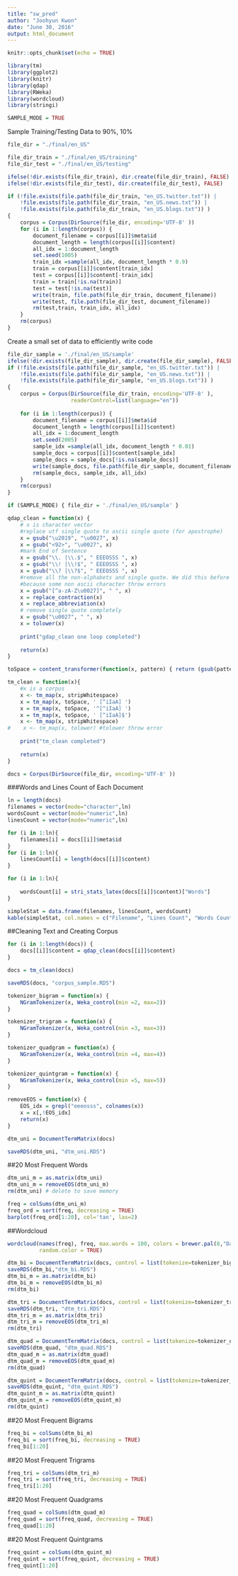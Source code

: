 ```yaml
---
title: "sw_pred"
author: "Joohyun Kwon"
date: "June 30, 2016"
output: html_document
---
```


```r
knitr::opts_chunk$set(echo = TRUE)
```
```r
library(tm)
library(ggplot2)
library(knitr)
library(qdap)
library(RWeka)
library(wordcloud)
library(stringi)
```

```r
SAMPLE_MODE = TRUE
```

Sample Training/Testing Data to 90%, 10%

```r
file_dir = "./final/en_US"

file_dir_train = "./final/en_US/training"
file_dir_test = "./final/en_US/testing"

ifelse(!dir.exists(file_dir_train), dir.create(file_dir_train), FALSE)
ifelse(!dir.exists(file_dir_test), dir.create(file_dir_test), FALSE)

if (!file.exists(file.path(file_dir_train, "en_US.twitter.txt")) |
    !file.exists(file.path(file_dir_train, "en_US.news.txt")) |
    !file.exists(file.path(file_dir_train, "en_US.blogs.txt")) ) 
{
    corpus = Corpus(DirSource(file_dir, encoding='UTF-8' ))
    for (i in 1:length(corpus)) {
        document_filename = corpus[[i]]$meta$id
        document_length = length(corpus[[i]]$content)
        all_idx = 1:document_length
        set.seed(1005)
        train_idx =sample(all_idx, document_length * 0.9)
        train = corpus[[i]]$content[train_idx]
        test = corpus[[i]]$content[-train_idx]
        train = train[!is.na(train)]
        test = test[!is.na(test)]
        write(train, file.path(file_dir_train, document_filename))
        write(test, file.path(file_dir_test, document_filename))
        rm(test,train, train_idx, all_idx)
    }    
    rm(corpus)
}
```
Create a small set of data to efficiently write code
```r
file_dir_sample = './final/en_US/sample'
ifelse(!dir.exists(file_dir_sample), dir.create(file_dir_sample), FALSE)
if (!file.exists(file.path(file_dir_sample, "en_US.twitter.txt")) |
    !file.exists(file.path(file_dir_sample, "en_US.news.txt")) |
    !file.exists(file.path(file_dir_sample, "en_US.blogs.txt")) ) 
{
    corpus = Corpus(DirSource(file_dir_train, encoding='UTF-8' ),
                    readerControl=list(language="en"))
    
    for (i in 1:length(corpus)) {
        document_filename = corpus[[i]]$meta$id
        document_length = length(corpus[[i]]$content)
        all_idx = 1:document_length
        set.seed(2005)
        sample_idx =sample(all_idx, document_length * 0.01)
        sample_docs = corpus[[i]]$content[sample_idx]
        sample_docs = sample_docs[!is.na(sample_docs)]
        write(sample_docs, file.path(file_dir_sample, document_filename))
        rm(sample_docs, sample_idx, all_idx)
    }  
    rm(corpus)
}
```

```r
if (SAMPLE_MODE) { file_dir = './final/en_US/sample' }
```


```r
qdap_clean = function(x) {
    # x is character vector
    #replace utf single quote to ascii single quote (for apostrophe)
    x = gsub("\u2019", "\u0027", x)
    x = gsub("<92>", "\u0027", x)
    #mark End of Sentence
    x = gsub("\\. |\\.$", " EEEOSSS ", x)
    x = gsub("\\! |\\!$", " EEEOSSS ", x)
    x = gsub("\\? |\\?$", " EEEOSSS ", x)
    #remove all the non-alphabets and single quote. We did this before removing contraction 
    #because some non ascii character throw errors
    x = gsub("[^a-zA-Z\u0027]", " ", x)
    x = replace_contraction(x)
    x = replace_abbreviation(x)
    # remove single quote completely
    x = gsub("\u0027", " ", x)
    x = tolower(x)
    
    print("gdap_clean one loop completed")
    
    return(x)
}
```

```r
toSpace = content_transformer(function(x, pattern) { return (gsub(pattern, ' ', x))})

tm_clean = function(x){
    #x is a corpus
    x <- tm_map(x, stripWhitespace)
    x = tm_map(x, toSpace, ' [^iIaA] ')
    x = tm_map(x, toSpace, '^[^iIaA] ')
    x = tm_map(x, toSpace, ' [^iIaA]$')
    x <- tm_map(x, stripWhitespace)
#    x <- tm_map(x, tolower) #tolower throw error
    
    print("tm_clean completed")
    
    return(x)
}
```

```r
docs = Corpus(DirSource(file_dir, encoding='UTF-8' ))
```

###Words and Lines Count of Each Document

```r
ln = length(docs)
filenames = vector(mode="character",ln)
wordsCount = vector(mode="numeric",ln)
linesCount = vector(mode="numeric",ln)

for (i in 1:ln){
    filenames[i] = docs[[i]]$meta$id
}
for (i in 1:ln){
    linesCount[i] = length(docs[[i]]$content)
}

for (i in 1:ln){
    
    wordsCount[i] = stri_stats_latex(docs[[i]]$content)["Words"]
}

simpleStat = data.frame(filenames, linesCount, wordsCount)
kable(simpleStat, col.names = c("Filename", "Lines Count", "Words Count"))
```



##Cleaning Text and Creating Corpus
```r
for (i in 1:length(docs)) {
    docs[[i]]$content = qdap_clean(docs[[i]]$content)
}

docs = tm_clean(docs)
```
```r
saveRDS(docs, "corpus_sample.RDS")
```

```r
tokenizer_bigram = function(x) {
    NGramTokenizer(x, Weka_control(min =2, max=2))
}

tokenizer_trigram = function(x) {
    NGramTokenizer(x, Weka_control(min =3, max=3))
}

tokenizer_quadgram = function(x) {
    NGramTokenizer(x, Weka_control(min =4, max=4))
}

tokenizer_quintgram = function(x) {
    NGramTokenizer(x, Weka_control(min =5, max=5))
}

removeEOS = function(x) {
    EOS_idx = grepl("eeeosss", colnames(x))
    x = x[,!EOS_idx]
    return(x)
}
```


```r
dtm_uni = DocumentTermMatrix(docs)

saveRDS(dtm_uni, "dtm_uni.RDS")
```


##20 Most Frequent Words
```r
dtm_uni_m = as.matrix(dtm_uni)
dtm_uni_m = removeEOS(dtm_uni_m)
rm(dtm_uni) # delete to save memory


```

```r
freq = colSums(dtm_uni_m)
freq_ord = sort(freq, decreasing = TRUE)
barplot(freq_ord[1:20], col='tan', las=2)
```

##Wordcloud

```r
wordcloud(names(freq), freq, max.words = 100, colors = brewer.pal(8,"Dark2"),
          random.color = TRUE)
```


```r
dtm_bi = DocumentTermMatrix(docs, control = list(tokenize=tokenizer_bigram))
saveRDS(dtm_bi,"dtm_bi.RDS")
dtm_bi_m = as.matrix(dtm_bi)
dtm_bi_m = removeEOS(dtm_bi_m)
rm(dtm_bi)
```

```r
dtm_tri = DocumentTermMatrix(docs, control = list(tokenize=tokenizer_trigram))
saveRDS(dtm_tri, "dtm_tri.RDS")
dtm_tri_m = as.matrix(dtm_tri)
dtm_tri_m = removeEOS(dtm_tri_m)
rm(dtm_tri)
```

```r
dtm_quad = DocumentTermMatrix(docs, control = list(tokenize=tokenizer_quadgram))
saveRDS(dtm_quad, "dtm_quad.RDS")
dtm_quad_m = as.matrix(dtm_quad)
dtm_quad_m = removeEOS(dtm_quad_m)
rm(dtm_quad)
```

```r
dtm_quint = DocumentTermMatrix(docs, control = list(tokenize=tokenizer_quintgram))
saveRDS(dtm_quint, "dtm_quint.RDS")
dtm_quint_m = as.matrix(dtm_quint)
dtm_quint_m = removeEOS(dtm_quint_m)
rm(dtm_quint)
```

##20 Most Frequent Bigrams
```r
freq_bi = colSums(dtm_bi_m)
freq_bi = sort(freq_bi, decreasing = TRUE)
freq_bi[1:20]
```

##20 Most Frequent Trigrams
```r
freq_tri = colSums(dtm_tri_m)
freq_tri = sort(freq_tri, decreasing = TRUE)
freq_tri[1:20]
```

##20 Most Frequent Quadgrams
```r
freq_quad = colSums(dtm_quad_m)
freq_quad = sort(freq_quad, decreasing = TRUE)
freq_quad[1:20]
```

##20 Most Frequent Quintgrams
```r
freq_quint = colSums(dtm_quint_m)
freq_quint = sort(freq_quint, decreasing = TRUE)
freq_quint[1:20]
```
